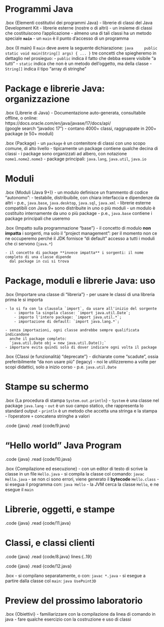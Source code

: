 # Programmi Java

.box {Elementi costitutivi dei programmi Java}
    - librerie di classi del Java Development Kit
    - librerie esterne (nostre o di altri)
    - un insieme di classi che costituiscono l'applicazione
    - almeno una di tali classi ha un metodo speciale **`main`**
    - un `main` è il punto d'accesso di un programma

.box {Il main}
    Il `main` deve avere la seguente dichiarazione:
    ```java
    public static void main(String[] args) { ... }
    ```
    tre concetti che spiegheremo in dettaglio nel prosieguo:
    - `public` indica il fatto che debba essere visibile "a tutti"
    - `static` indica che non è un metodo dell'oggetto, ma della classe
    - `String[]` indica il tipo "array di stringhe"

# Package e librerie Java: organizzazione

.box {Librerie di Java}
    - Documentazione auto-generata, consultabile offline, o online:  
      https://docs.oracle.com/en/java/javase/17/docs/api/  
      (google search "javadoc 17")
    - contano 4000+ classi, raggruppate in 200+ package (e 50+ moduli)

.box {Package}
    - un `package` è un contenitore di classi con uno scopo comune, di alto livello
    - tipicamente un package contiene qualche decina di classi
    - i package sono organizzati ad albero, con notazione `nome1.nome2.nome3`
    - package principali: `java.lang`, `java.util`, `java.io`

# Moduli

.box {Moduli (Java 9+)}
    - un modulo definisce un frammento di codice "autonomo":
        - testabile, distribuibile, con chiara interfaccia e dipendenze da altri
    - p.e., `java.base`, `java.desktop`, `java.sql`, `java.xml`
    - librerie esterne compatibili con Java 9+ sono distribuite in uno o più moduli
    - un modulo è costituito internamente da uno o più package
    - p.e., `java.base` contiene i package principali che useremo

.box {Impatto sulla programmazione "base"}
    - il concetto di modulo **non impatta** i sorgenti, ma solo il "project management":
      per il momento non ce ne occuperemo perché il JDK fornisce "di default" accesso
      a tutti i moduli che ci servono (`java.*`)

    - il concetto di package **invece impatta** i sorgenti: il nome completo di una classe dipende
      dal package in cui si trova

# Package, moduli e librerie Java: uso

.box {Importare una classe di "libreria"}
    - per usare le classi di una libreria prima le si importa

    - lo si fa con la clausola `import`, da usare all'inizio del sorgente
        - importo la singola classe: `import java.util.Date`;
        - importo l'intero package: `import java.util.*`;
        - importazione di default: `import java.lang.*`;

    - senza importazioni, ogni classe andrebbe sempre qualificata indicandone
      anche il package completo:  
      `java.util.Date obj = new java.util.Date();`
    - importare evita quindi solo di dover indicare ogni volta il package

.box {Classi (e funzionalità) "deprecate"}
    - dichiarate come "scadute", ossia preferibilmente "da non usare più" (legacy)
    - noi le utilizzeremo a volte per scopi didattici, solo a inizio corso
    - p.e. `java.util.Date`

# Stampe su schermo

.box {La procedura di stampa `System.out.println`}
    - `System` è una classe nel package `java.lang`
    - `out` è un suo campo statico, che rappresenta lo standard output
    - `println` è un metodo che accetta una stringa e la stampa
    - l'operatore `+` concatena stringhe a valori

.code {java}
    .read {code/9.java}

# "Hello world" Java Program

.code {java}
    .read {code/10.java}

.box {Compilazione ed esecuzione}
    - con un editor di testo di scrive la classe in un file `Hello.java`
    - si compila la classe col comando: `javac Hello.java`
    - se non ci sono errori, viene generato il **bytecode** `Hello.class`
    - si esegua il programma con: `java Hello`
    - la JVM cerca la classe `Hello`, e ne esegue il `main`

# Librerie, oggetti, e stampe

.code {java}
    .read {code/11.java}

# Classi, e classi clienti

.code {java}
    .read {code/8.java} lines:{..19}

.code {java}
    .read {code/12.java}

.box
    - si compilano separatamente, o con: `javac *.java`
    - si esegue a partire dalla classe col `main`: `java UsePoint3D`

# Preview del prossimo laboratorio

.box {Obiettivi}
    - familiarizzare con la compilazione da linea di comando in java
    - fare qualche esercizio con la costruzione e uso di classi
